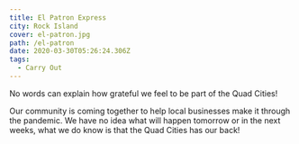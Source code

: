 ```yaml
---
title: El Patron Express
city: Rock Island
cover: el-patron.jpg
path: /el-patron
date: 2020-03-30T05:26:24.306Z
tags:
  - Carry Out
---
```



<InfoCard
  name="El Patron Express"
  street="3850 Blackhawk Road"
  city="Rock Island, Illinois 61265"
  website=""
  facebookUrl="https://www.facebook.com/elpatronexpressmex/"
  phoneNumber="(309) 558-0002"
/>

No words can explain how grateful we feel to be part of the Quad Cities!

Our community is coming together to help local businesses make it through the pandemic. We have no idea what will happen tomorrow or in the next weeks, what we do know is that the Quad Cities has our back!
